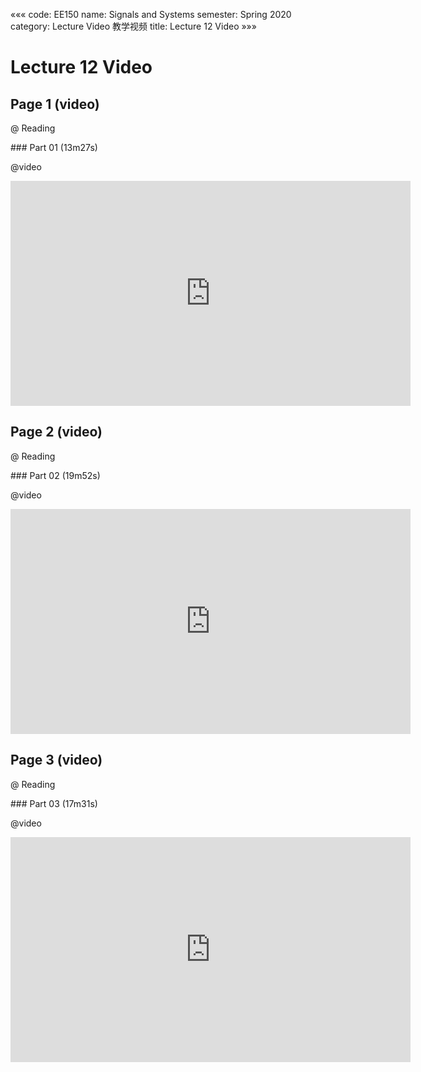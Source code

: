 «««
code: EE150
name: Signals and Systems
semester: Spring 2020
category: Lecture Video 教学视频
title: Lecture 12 Video
»»»

# Lecture 12 Video

## Page 1 (video)

@ Reading

<div class="markdown-body">
### Part 01 (13m27s)
</div>

@video

<iframe src="https://watchsb.com/e/8xm98juhz04o.html" frameborder=0 marginwidth=0 marginheight=0 scrolling=no width=640 height=360 allowfullscreen></iframe>


## Page 2 (video)

@ Reading

<div class="markdown-body">
### Part 02 (19m52s)
</div>

@video

<iframe src="https://watchsb.com/e/nezx8kvor6ay.html" frameborder=0 marginwidth=0 marginheight=0 scrolling=no width=640 height=360 allowfullscreen></iframe>


## Page 3 (video)

@ Reading

<div class="markdown-body">
### Part 03 (17m31s)
</div>

@video

<iframe src="https://watchsb.com/e/aqbq2rl6ddi8.html" frameborder=0 marginwidth=0 marginheight=0 scrolling=no width=640 height=360 allowfullscreen></iframe>


